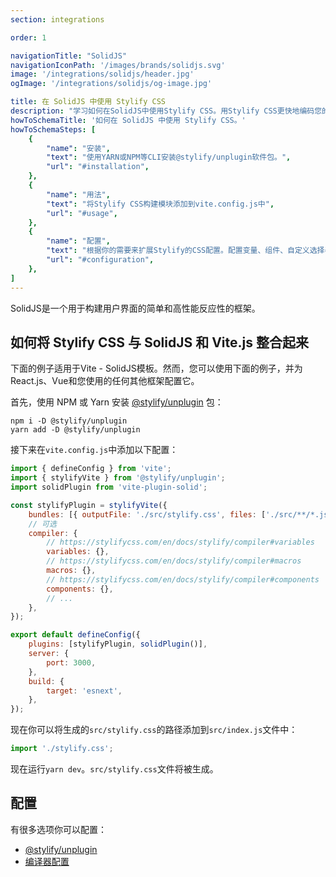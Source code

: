 ```yaml
---
section: integrations

order: 1

navigationTitle: "SolidJS"
navigationIconPath: '/images/brands/solidjs.svg'
image: '/integrations/solidjs/header.jpg'
ogImage: '/integrations/solidjs/og-image.jpg'

title: 在 SolidJS 中使用 Stylify CSS
description: "学习如何在SolidJS中使用Stylify CSS。用Stylify CSS更快地编码您的SolidJS网站。"
howToSchemaTitle: '如何在 SolidJS 中使用 Stylify CSS。'
howToSchemaSteps: [
	{
		"name": "安装",
		"text": "使用YARN或NPM等CLI安装@stylify/unplugin软件包。",
		"url": "#installation",
	},
	{
		"name": "用法",
		"text": "将Stylify CSS构建模块添加到vite.config.js中",
		"url": "#usage",
	},
	{
		"name": "配置",
		"text": "根据你的需要来扩展Stylify的CSS配置。配置变量、组件、自定义选择器和更多。" ,
		"url": "#configuration",
	},
]
---
```


SolidJS是一个用于构建用户界面的简单和高性能反应性的框架。

<StackBlitzLink link="stylifycss-solidjs-vite" />

## 如何将 Stylify CSS 与 SolidJS 和 Vite.js 整合起来

下面的例子适用于Vite - SolidJS模板。然而，您可以使用下面的例子，并为React.js、Vue和您使用的任何其他框架配置它。

首先，使用 NPM 或 Yarn 安装 [@stylify/unplugin](/zh/docs/unplugin) 包：

```
npm i -D @stylify/unplugin
yarn add -D @stylify/unplugin
```

接下来在`vite.config.js`中添加以下配置：


```javascript
import { defineConfig } from 'vite';
import { stylifyVite } from '@stylify/unplugin';
import solidPlugin from 'vite-plugin-solid';

const stylifyPlugin = stylifyVite({
	bundles: [{ outputFile: './src/stylify.css', files: ['./src/**/*.jsx'] }],
	// 可选
	compiler: {
		// https://stylifycss.com/en/docs/stylify/compiler#variables
		variables: {},
		// https://stylifycss.com/en/docs/stylify/compiler#macros
		macros: {},
		// https://stylifycss.com/en/docs/stylify/compiler#components
		components: {},
		// ...
	},
});

export default defineConfig({
	plugins: [stylifyPlugin, solidPlugin()],
	server: {
		port: 3000,
	},
	build: {
		target: 'esnext',
	},
});
```

现在你可以将生成的`src/stylify.css`的路径添加到`src/index.js`文件中：


```javascript
import './stylify.css';
```

现在运行`yarn dev`。`src/stylify.css`文件将被生成。

## 配置
有很多选项你可以配置：
- [@stylify/unplugin](/zh/docs/unplugin)
- [编译器配置](/zh/docs/stylify/compiler)

<DocsUnpluginBuildInfo />

<WhereToNext />

